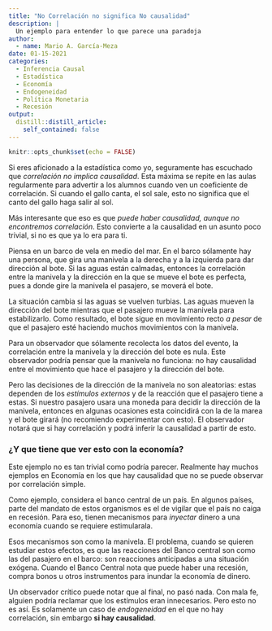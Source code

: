 ```yaml
---
title: "No Correlación no significa No causalidad"
description: |
  Un ejemplo para entender lo que parece una paradoja
author:
  - name: Mario A. García-Meza
date: 01-15-2021
categories:
  - Inferencia Causal
  - Estadística
  - Economía
  - Endogeneidad
  - Política Monetaria
  - Recesión
output:
  distill::distill_article:
    self_contained: false
---
```


```r
knitr::opts_chunk$set(echo = FALSE)
```

Si eres aficionado a la estadística como yo, seguramente has escuchado que _correlación no implica causalidad_. Esta máxima se repite en las aulas regularmente para advertir a los alumnos cuando ven un coeficiente de correlación. Si cuando el gallo canta, el sol sale, esto no significa que el canto del gallo haga salir al sol.

Más interesante que eso es que _puede haber causalidad, aunque no encontremos correlación_. Esto convierte a la causalidad en un asunto poco trivial, si no es que ya lo era para ti.

Piensa en un barco de vela en medio del mar. En el barco sólamente hay una persona, que gira una manivela a la derecha y a la izquierda para dar dirección al bote. Si las aguas están calmadas, entonces la correlación entre la manivela y la dirección en la que se mueve el bote es perfecta, pues a donde gire la manivela el pasajero, se moverá el bote.

La situación cambia si las aguas se vuelven turbias. Las aguas mueven la dirección del bote mientras que el pasajero mueve la manivela para estabilizarlo. Como resultado, el bote sigue en movimiento recto _a pesar_ de que el pasajero esté haciendo muchos movimientos con la manivela.

Para un observador que sólamente recolecta los datos del evento, la correlación entre la manivela y la dirección del bote es nula. Este observador podría pensar que la manivela no funciona: no hay causalidad entre el movimiento que hace el pasajero y la dirección del bote.

Pero las decisiones de la dirección de la manivela no son aleatorias: estas dependen de los _estímulos externos_ y de la reacción que el pasajero tiene a estas. Si nuestro pasajero usara una moneda para decidir la dirección de la manivela, entonces en algunas ocasiones esta coincidirá con la de la marea y el bote girará (no recomiendo experimentar con esto). El observador notará que si hay correlación y podrá inferir la causalidad a partir de esto.

### ¿Y que tiene que ver esto con la economía?

Este ejemplo no es tan trivial como podría parecer. Realmente hay muchos ejemplos en Economía en los que hay causalidad que no se puede observar por correlación simple.

Como ejemplo, considera el banco central de un país. En algunos países, parte del mandato de estos organismos es el de vigilar que el país no caiga en recesión. Para eso, tienen mecanismos para _inyectar_ dinero a una economía cuando se requiere estimularala.

Esos mecanismos son como la manivela. El problema, cuando se quieren estudiar estos efectos, es que las reacciones del Banco central son como las del pasajero en el barco: son reacciones anticipadas a una situación exógena. Cuando el Banco Central nota que puede haber una recesión, compra bonos u otros instrumentos para inundar la economía de dinero.

Un observador crítico puede notar que al final, no pasó nada. Con mala fe, alguien podría reclamar que los estímulos eran innecesarios. Pero esto no es así. Es solamente un caso de _endogeneidad_ en el que no hay correlación, sin embargo **si hay causalidad**.